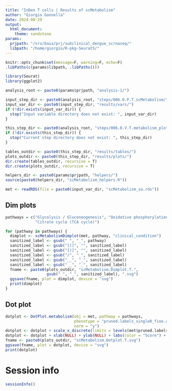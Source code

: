 ```yaml
---
title: "InDen T cells | Results of scMetabolism"
author: "Giorgio Gonnella"
date: 2024-08-29
output:
  html_document:
    theme: sandstone
params:
  prjpath: "/srv/baia/prj/subclinical_dengue_scrnaseq/"
  libpath: "/home/giorgio/R-pkg-Seurat5/"
---
```


```r
knitr::opts_chunk$set(message=F, warning=F, echo=F)
.libPaths(c(params$libpath, .libPaths()))

library(Seurat)
library(ggplot2)

analysis_root <- paste0(params$prjpath, "analysis-1/")

input_step_dir <- paste0(analysis_root, "steps/006.0.P.T.scMetabolism/")
input_var_dir <- paste0(input_step_dir, "results/vars/")
if (!dir.exists(input_var_dir)) {
  stop("Input variable directory does not exist: ", input_var_dir)
}

this_step_dir <- paste0(analysis_root, "steps/006.0.V.T.metabolism_plots/")
if (!dir.exists(this_step_dir)) {
  stop("Current step directory does not exist: ", this_step_dir)
}

tables_outdir <- paste0(this_step_dir, "results/tables/")
plots_outdir <- paste0(this_step_dir, "results/plots/")
dir.create(tables_outdir, recursive = T)
dir.create(plots_outdir, recursive = T)

helpers_dir <- paste0(params$prjpath, "helpers/")
source(paste0(helpers_dir, "scMetabolism_helpers.R"))
```

```r
met <- readRDS(file = paste0(input_var_dir, "scMetabolism_so.rds"))
```

## Dim plots

```r
pathways = c("Glycolysis / Gluconeogenesis", "Oxidative phosphorylation",
             "Citrate cycle (TCA cycle)")

for (pathway in pathways) {
  dimplot <- scMetabolismDimplot(met, pathway, "clinical_condition")
  sanitized_label <- gsub(" ", "_", pathway)
  sanitized_label <- gsub("[(]", "", sanitized_label)
  sanitized_label <- gsub("[)]", "", sanitized_label)
  sanitized_label <- gsub("/", "_", sanitized_label)
  sanitized_label <- gsub("__", "_", sanitized_label)
  sanitized_label <- gsub("__", "_", sanitized_label)
  fname <- paste0(plots_outdir, "scMetabolism.Dimplot.T.",
                  gsub(" ", "_", sanitized_label), ".svg")
  ggsave(fname, plot = dimplot, device = "svg")
  print(dimplot)
}
```

## Dot plot

```r
dotplot <- DotPlot.metabolism(obj = met, pathway = pathways,
                              phenotype = "pruned.labels_singleR_fine.abbrev",
                              norm = "y")
dotplot <- dotplot + scale_x_discrete(limits = levels(met$pruned.labels_singleR_fine.abbrev))
dotplot <- dotplot + xlab(NULL) + ylab(NULL) + labs(color = "Score") + labs(size = "Score")
fname <- paste0(plots_outdir, "scMetabolism.Dotplot.T.svg")
ggsave(fname, plot = dotplot, device = "svg")
print(dotplot)
```

# Session info

```r
sessionInfo()
```

